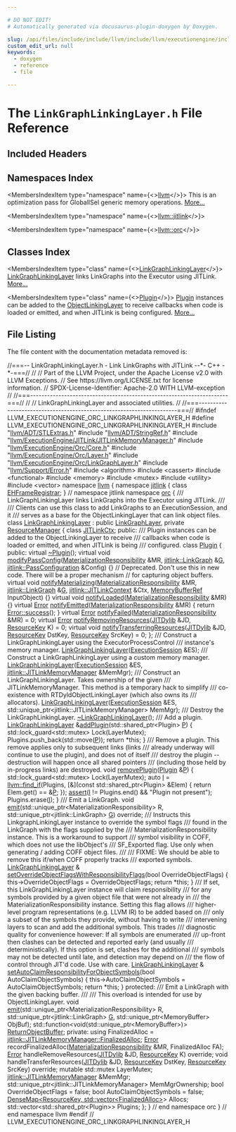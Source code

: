 ```yaml
---

# DO NOT EDIT!
# Automatically generated via docusaurus-plugin-doxygen by Doxygen.

slug: /api/files/include/include/llvm/include/llvm/executionengine/include/llvm/executionengine/orc/linkgraphlinkinglayer-h
custom_edit_url: null
keywords:
  - doxygen
  - reference
  - file

---
```





# The `LinkGraphLinkingLayer.h` File Reference

<DoxygenPage pluginConfig={pluginConfig}>



## Included Headers

<IncludesList>
<IncludesListItem
  filePath="llvm/ADT/STLExtras.h"
  permalink="/docs/api/files/include/include/llvm/include/llvm/adt/stlextras-h"
  isLocal="true" />
<IncludesListItem
  filePath="llvm/ADT/StringRef.h"
  permalink="/docs/api/files/include/include/llvm/include/llvm/adt/stringref-h"
  isLocal="true" />
<IncludesListItem
  filePath="llvm/ExecutionEngine/JITLink/JITLinkMemoryManager.h"
  permalink="/docs/api/files/include/include/llvm/include/llvm/executionengine/include/llvm/executionengine/jitlink/jitlinkmemorymanager-h"
  isLocal="true" />
<IncludesListItem
  filePath="llvm/ExecutionEngine/Orc/Core.h"
  permalink="/docs/api/files/include/include/llvm/include/llvm/executionengine/include/llvm/executionengine/orc/core-h"
  isLocal="true" />
<IncludesListItem
  filePath="llvm/ExecutionEngine/Orc/Layer.h"
  permalink="/docs/api/files/include/include/llvm/include/llvm/executionengine/include/llvm/executionengine/orc/layer-h"
  isLocal="true" />
<IncludesListItem
  filePath="llvm/ExecutionEngine/Orc/LinkGraphLayer.h"
  permalink="/docs/api/files/include/include/llvm/include/llvm/executionengine/include/llvm/executionengine/orc/linkgraphlayer-h"
  isLocal="true" />
<IncludesListItem
  filePath="llvm/Support/Error.h"
  permalink="/docs/api/files/include/include/llvm/include/llvm/support/error-h"
  isLocal="true" />
<IncludesListItem
  filePath="algorithm"
  permalink=""
  isLocal="false" />
<IncludesListItem
  filePath="cassert"
  permalink=""
  isLocal="false" />
<IncludesListItem
  filePath="functional"
  permalink=""
  isLocal="false" />
<IncludesListItem
  filePath="memory"
  permalink=""
  isLocal="false" />
<IncludesListItem
  filePath="mutex"
  permalink=""
  isLocal="false" />
<IncludesListItem
  filePath="utility"
  permalink=""
  isLocal="false" />
<IncludesListItem
  filePath="vector"
  permalink=""
  isLocal="false" />
</IncludesList>

## Namespaces Index

<MembersIndex>

<MembersIndexItem
  type="namespace"
  name={<><a href="/docs/api/namespaces/llvm">llvm</a></>}>
This is an optimization pass for GlobalISel generic memory operations. <a href="/docs/api/namespaces/llvm/#details">More...</a>
</MembersIndexItem>

<MembersIndexItem
  type="namespace"
  name={<><a href="/docs/api/namespaces/llvm/jitlink">llvm::jitlink</a></>}>
</MembersIndexItem>

<MembersIndexItem
  type="namespace"
  name={<><a href="/docs/api/namespaces/llvm/orc">llvm::orc</a></>}>
</MembersIndexItem>

</MembersIndex>

## Classes Index

<MembersIndex>

<MembersIndexItem
  type="class"
  name={<><a href="/docs/api/classes/llvm/orc/linkgraphlinkinglayer">LinkGraphLinkingLayer</a></>}>
<a href="/docs/api/classes/llvm/orc/linkgraphlinkinglayer">LinkGraphLinkingLayer</a> links LinkGraphs into the Executor using JITLink. <a href="/docs/api/classes/llvm/orc/linkgraphlinkinglayer/#details">More...</a>
</MembersIndexItem>

<MembersIndexItem
  type="class"
  name={<><a href="/docs/api/classes/llvm/orc/linkgraphlinkinglayer/plugin">Plugin</a></>}>
<a href="/docs/api/classes/llvm/orc/linkgraphlinkinglayer/plugin">Plugin</a> instances can be added to the <a href="/docs/api/classes/llvm/orc/objectlinkinglayer">ObjectLinkingLayer</a> to receive callbacks when code is loaded or emitted, and when JITLink is being configured. <a href="/docs/api/classes/llvm/orc/linkgraphlinkinglayer/plugin/#details">More...</a>
</MembersIndexItem>

</MembersIndex>


## File Listing

The file content with the documentation metadata removed is:

<ProgramListing>

<Link id="l00001" /><CodeLine lineNumber="1"><span class="doxyHighlightComment">//===-- LinkGraphLinkingLayer.h - Link LinkGraphs with JITLink --&#42;- C++ -&#42;-===//</span></CodeLine>
<Link id="l00002" /><CodeLine lineNumber="2"><span class="doxyHighlightComment">//</span></CodeLine>
<Link id="l00003" /><CodeLine lineNumber="3"><span class="doxyHighlightComment">// Part of the LLVM Project, under the Apache License v2.0 with LLVM Exceptions.</span></CodeLine>
<Link id="l00004" /><CodeLine lineNumber="4"><span class="doxyHighlightComment">// See https://llvm.org/LICENSE.txt for license information.</span></CodeLine>
<Link id="l00005" /><CodeLine lineNumber="5"><span class="doxyHighlightComment">// SPDX-License-Identifier: Apache-2.0 WITH LLVM-exception</span></CodeLine>
<Link id="l00006" /><CodeLine lineNumber="6"><span class="doxyHighlightComment">//</span></CodeLine>
<Link id="l00007" /><CodeLine lineNumber="7"><span class="doxyHighlightComment">//===----------------------------------------------------------------------===//</span></CodeLine>
<Link id="l00008" /><CodeLine lineNumber="8"><span class="doxyHighlightComment">//</span></CodeLine>
<Link id="l00009" /><CodeLine lineNumber="9"><span class="doxyHighlightComment">// LinkGraphLinkingLayer and associated utilities.</span></CodeLine>
<Link id="l00010" /><CodeLine lineNumber="10"><span class="doxyHighlightComment">//</span></CodeLine>
<Link id="l00011" /><CodeLine lineNumber="11"><span class="doxyHighlightComment">//===----------------------------------------------------------------------===//</span></CodeLine>
<Link id="l00012" /><CodeLine lineNumber="12"></CodeLine>
<Link id="l00013" /><CodeLine lineNumber="13"><span class="doxyHighlightPreprocessor">#ifndef LLVM&#95;EXECUTIONENGINE&#95;ORC&#95;LINKGRAPHLINKINGLAYER&#95;H</span></CodeLine>
<Link id="l00014" /><CodeLine lineNumber="14"><span class="doxyHighlightPreprocessor">#define LLVM&#95;EXECUTIONENGINE&#95;ORC&#95;LINKGRAPHLINKINGLAYER&#95;H</span></CodeLine>
<Link id="l00015" /><CodeLine lineNumber="15"></CodeLine>
<Link id="l00016" /><CodeLine lineNumber="16"><span class="doxyHighlightPreprocessor">#include &quot;<a href="/docs/api/files/include/include/llvm/include/llvm/adt/stlextras-h">llvm/ADT/STLExtras.h</a>&quot;</span></CodeLine>
<Link id="l00017" /><CodeLine lineNumber="17"><span class="doxyHighlightPreprocessor">#include &quot;<a href="/docs/api/files/include/include/llvm/include/llvm/adt/stringref-h">llvm/ADT/StringRef.h</a>&quot;</span></CodeLine>
<Link id="l00018" /><CodeLine lineNumber="18"><span class="doxyHighlightPreprocessor">#include &quot;<a href="/docs/api/files/include/include/llvm/include/llvm/executionengine/include/llvm/executionengine/jitlink/jitlinkmemorymanager-h">llvm/ExecutionEngine/JITLink/JITLinkMemoryManager.h</a>&quot;</span></CodeLine>
<Link id="l00019" /><CodeLine lineNumber="19"><span class="doxyHighlightPreprocessor">#include &quot;<a href="/docs/api/files/include/include/llvm/include/llvm/executionengine/include/llvm/executionengine/orc/core-h">llvm/ExecutionEngine/Orc/Core.h</a>&quot;</span></CodeLine>
<Link id="l00020" /><CodeLine lineNumber="20"><span class="doxyHighlightPreprocessor">#include &quot;<a href="/docs/api/files/include/include/llvm/include/llvm/executionengine/include/llvm/executionengine/orc/layer-h">llvm/ExecutionEngine/Orc/Layer.h</a>&quot;</span></CodeLine>
<Link id="l00021" /><CodeLine lineNumber="21"><span class="doxyHighlightPreprocessor">#include &quot;<a href="/docs/api/files/include/include/llvm/include/llvm/executionengine/include/llvm/executionengine/orc/linkgraphlayer-h">llvm/ExecutionEngine/Orc/LinkGraphLayer.h</a>&quot;</span></CodeLine>
<Link id="l00022" /><CodeLine lineNumber="22"><span class="doxyHighlightPreprocessor">#include &quot;<a href="/docs/api/files/include/include/llvm/include/llvm/support/error-h">llvm/Support/Error.h</a>&quot;</span></CodeLine>
<Link id="l00023" /><CodeLine lineNumber="23"><span class="doxyHighlightPreprocessor">#include &lt;algorithm&gt;</span></CodeLine>
<Link id="l00024" /><CodeLine lineNumber="24"><span class="doxyHighlightPreprocessor">#include &lt;cassert&gt;</span></CodeLine>
<Link id="l00025" /><CodeLine lineNumber="25"><span class="doxyHighlightPreprocessor">#include &lt;functional&gt;</span></CodeLine>
<Link id="l00026" /><CodeLine lineNumber="26"><span class="doxyHighlightPreprocessor">#include &lt;memory&gt;</span></CodeLine>
<Link id="l00027" /><CodeLine lineNumber="27"><span class="doxyHighlightPreprocessor">#include &lt;mutex&gt;</span></CodeLine>
<Link id="l00028" /><CodeLine lineNumber="28"><span class="doxyHighlightPreprocessor">#include &lt;utility&gt;</span></CodeLine>
<Link id="l00029" /><CodeLine lineNumber="29"><span class="doxyHighlightPreprocessor">#include &lt;vector&gt;</span></CodeLine>
<Link id="l00030" /><CodeLine lineNumber="30"></CodeLine>
<Link id="l00031" /><CodeLine lineNumber="31"><span class="doxyHighlightKeyword">namespace </span><span class="doxyHighlight"><a href="/docs/api/namespaces/llvm">llvm</a> &#123;</span></CodeLine>
<Link id="l00032" /><CodeLine lineNumber="32"></CodeLine>
<Link id="l00033" /><CodeLine lineNumber="33"><span class="doxyHighlightKeyword">namespace </span><span class="doxyHighlight"><a href="/docs/api/namespaces/llvm/jitlink">jitlink</a> &#123;</span></CodeLine>
<Link id="l00034" /><CodeLine lineNumber="34"><span class="doxyHighlightKeyword">class </span><span class="doxyHighlight"><a href="/docs/api/classes/llvm/jitlink/ehframeregistrar">EHFrameRegistrar</a>;</span></CodeLine>
<Link id="l00035" /><CodeLine lineNumber="35"><span class="doxyHighlight">&#125; </span><span class="doxyHighlightComment">// namespace jitlink</span></CodeLine>
<Link id="l00036" /><CodeLine lineNumber="36"></CodeLine>
<Link id="l00037" /><CodeLine lineNumber="37"><span class="doxyHighlightKeyword">namespace </span><span class="doxyHighlight"><a href="/docs/api/namespaces/llvm/orc">orc</a> &#123;</span></CodeLine>
<Link id="l00038" /><CodeLine lineNumber="38"></CodeLine>
<Link id="l00039" /><CodeLine lineNumber="39"><span class="doxyHighlightComment">/// LinkGraphLinkingLayer links LinkGraphs into the Executor using JITLink.</span></CodeLine>
<Link id="l00040" /><CodeLine lineNumber="40"><span class="doxyHighlightComment">///</span></CodeLine>
<Link id="l00041" /><CodeLine lineNumber="41"><span class="doxyHighlightComment">/// Clients can use this class to add LinkGraphs to an ExecutionSession, and it</span></CodeLine>
<Link id="l00042" /><CodeLine lineNumber="42"><span class="doxyHighlightComment">/// serves as a base for the ObjectLinkingLayer that can link object files.</span></CodeLine>
<Link id="l00043" /><CodeLine lineNumber="43" lineLink="/docs/api/classes/llvm/orc/linkgraphlinkinglayer"><span class="doxyHighlightKeyword">class </span><span class="doxyHighlight"><a href="/docs/api/classes/llvm/orc/linkgraphlinkinglayer/#ad724ca2d7c9b366f039bd13c3d04dcd3">LinkGraphLinkingLayer</a> : </span><span class="doxyHighlightKeyword">public</span><span class="doxyHighlight"> <a href="/docs/api/classes/llvm/orc/linkgraphlayer/#a203d1d7d9d7c584c8185c1c0147020c1">LinkGraphLayer</a>, </span><span class="doxyHighlightKeyword">private</span><span class="doxyHighlight"> <a href="/docs/api/classes/llvm/orc/resourcemanager">ResourceManager</a> &#123;</span></CodeLine>
<Link id="l00044" /><CodeLine lineNumber="44"><span class="doxyHighlight">  </span><span class="doxyHighlightKeyword">class </span><span class="doxyHighlight"><a href="/docs/api/classes/llvm/orc/linkgraphlinkinglayer/jitlinkctx">JITLinkCtx</a>;</span></CodeLine>
<Link id="l00045" /><CodeLine lineNumber="45"></CodeLine>
<Link id="l00046" /><CodeLine lineNumber="46"><span class="doxyHighlightKeyword">public</span><span class="doxyHighlight">:</span></CodeLine>
<Link id="l00047" /><CodeLine lineNumber="47"><span class="doxyHighlightComment">  /// Plugin instances can be added to the ObjectLinkingLayer to receive</span></CodeLine>
<Link id="l00048" /><CodeLine lineNumber="48"><span class="doxyHighlightComment">  /// callbacks when code is loaded or emitted, and when JITLink is being</span></CodeLine>
<Link id="l00049" /><CodeLine lineNumber="49"><span class="doxyHighlightComment">  /// configured.</span></CodeLine>
<Link id="l00050" /><CodeLine lineNumber="50" lineLink="/docs/api/classes/llvm/orc/linkgraphlinkinglayer/plugin"><span class="doxyHighlight">  </span><span class="doxyHighlightKeyword">class </span><span class="doxyHighlight"><a href="/docs/api/classes/llvm/orc/linkgraphlinkinglayer/plugin">Plugin</a> &#123;</span></CodeLine>
<Link id="l00051" /><CodeLine lineNumber="51"><span class="doxyHighlight">  </span><span class="doxyHighlightKeyword">public</span><span class="doxyHighlight">:</span></CodeLine>
<Link id="l00052" /><CodeLine lineNumber="52" lineLink="/docs/api/classes/llvm/orc/linkgraphlinkinglayer/plugin/#ac9e26c967fba7c44e3ccb51be2692b29"><span class="doxyHighlight">    </span><span class="doxyHighlightKeyword">virtual</span><span class="doxyHighlight"> <a href="/docs/api/classes/llvm/orc/linkgraphlinkinglayer/plugin/#ac9e26c967fba7c44e3ccb51be2692b29">~Plugin</a>();</span></CodeLine>
<Link id="l00053" /><CodeLine lineNumber="53" lineLink="/docs/api/classes/llvm/orc/linkgraphlinkinglayer/plugin/#a90d2301c6d2249063db01229425ed232"><span class="doxyHighlight">    </span><span class="doxyHighlightKeyword">virtual</span><span class="doxyHighlight"> </span><span class="doxyHighlightKeywordType">void</span><span class="doxyHighlight"> <a href="/docs/api/classes/llvm/orc/linkgraphlinkinglayer/plugin/#a90d2301c6d2249063db01229425ed232">modifyPassConfig</a>(<a href="/docs/api/classes/llvm/orc/materializationresponsibility">MaterializationResponsibility</a> &amp;MR,</span></CodeLine>
<Link id="l00054" /><CodeLine lineNumber="54"><span class="doxyHighlight">                                  <a href="/docs/api/classes/llvm/jitlink/linkgraph">jitlink::LinkGraph</a> &amp;<a href="/docs/api/files/lib/lib/support/md5-cpp/#ad96b7cf3182ce2ba85e5a7a93b12c441">G</a>,</span></CodeLine>
<Link id="l00055" /><CodeLine lineNumber="55"><span class="doxyHighlight">                                  <a href="/docs/api/structs/llvm/jitlink/passconfiguration">jitlink::PassConfiguration</a> &amp;Config) &#123;&#125;</span></CodeLine>
<Link id="l00056" /><CodeLine lineNumber="56"></CodeLine>
<Link id="l00057" /><CodeLine lineNumber="57"><span class="doxyHighlight">    </span><span class="doxyHighlightComment">// Deprecated. Don&#39;t use this in new code. There will be a proper mechanism</span></CodeLine>
<Link id="l00058" /><CodeLine lineNumber="58"><span class="doxyHighlight">    </span><span class="doxyHighlightComment">// for capturing object buffers.</span></CodeLine>
<Link id="l00059" /><CodeLine lineNumber="59" lineLink="/docs/api/classes/llvm/orc/linkgraphlinkinglayer/plugin/#a7cc9828eaebdc13ce8a929700b30c9bc"><span class="doxyHighlight">    </span><span class="doxyHighlightKeyword">virtual</span><span class="doxyHighlight"> </span><span class="doxyHighlightKeywordType">void</span><span class="doxyHighlight"> <a href="/docs/api/classes/llvm/orc/linkgraphlinkinglayer/plugin/#a7cc9828eaebdc13ce8a929700b30c9bc">notifyMaterializing</a>(<a href="/docs/api/classes/llvm/orc/materializationresponsibility">MaterializationResponsibility</a> &amp;MR,</span></CodeLine>
<Link id="l00060" /><CodeLine lineNumber="60"><span class="doxyHighlight">                                     <a href="/docs/api/classes/llvm/jitlink/linkgraph">jitlink::LinkGraph</a> &amp;<a href="/docs/api/files/lib/lib/support/md5-cpp/#ad96b7cf3182ce2ba85e5a7a93b12c441">G</a>,</span></CodeLine>
<Link id="l00061" /><CodeLine lineNumber="61"><span class="doxyHighlight">                                     <a href="/docs/api/classes/llvm/jitlink/jitlinkcontext">jitlink::JITLinkContext</a> &amp;Ctx,</span></CodeLine>
<Link id="l00062" /><CodeLine lineNumber="62"><span class="doxyHighlight">                                     <a href="/docs/api/classes/llvm/memorybufferref">MemoryBufferRef</a> InputObject) &#123;&#125;</span></CodeLine>
<Link id="l00063" /><CodeLine lineNumber="63"></CodeLine>
<Link id="l00064" /><CodeLine lineNumber="64" lineLink="/docs/api/classes/llvm/orc/linkgraphlinkinglayer/plugin/#a70fc346aeaf795687fbb08bb0cacbd94"><span class="doxyHighlight">    </span><span class="doxyHighlightKeyword">virtual</span><span class="doxyHighlight"> </span><span class="doxyHighlightKeywordType">void</span><span class="doxyHighlight"> <a href="/docs/api/classes/llvm/orc/linkgraphlinkinglayer/plugin/#a70fc346aeaf795687fbb08bb0cacbd94">notifyLoaded</a>(<a href="/docs/api/classes/llvm/orc/materializationresponsibility">MaterializationResponsibility</a> &amp;MR) &#123;&#125;</span></CodeLine>
<Link id="l00065" /><CodeLine lineNumber="65" lineLink="/docs/api/classes/llvm/orc/linkgraphlinkinglayer/plugin/#a2464ce56d0c64d6a188df9444001df7b"><span class="doxyHighlight">    </span><span class="doxyHighlightKeyword">virtual</span><span class="doxyHighlight"> <a href="/docs/api/classes/llvm/error">Error</a> <a href="/docs/api/classes/llvm/orc/linkgraphlinkinglayer/plugin/#a2464ce56d0c64d6a188df9444001df7b">notifyEmitted</a>(<a href="/docs/api/classes/llvm/orc/materializationresponsibility">MaterializationResponsibility</a> &amp;MR) &#123;</span></CodeLine>
<Link id="l00066" /><CodeLine lineNumber="66"><span class="doxyHighlight">      </span><span class="doxyHighlightKeywordFlow">return</span><span class="doxyHighlight"> <a href="/docs/api/classes/llvm/error/#a4dfd0813c3d0e0a30439b5a3e9196b59">Error::success</a>();</span></CodeLine>
<Link id="l00067" /><CodeLine lineNumber="67"><span class="doxyHighlight">    &#125;</span></CodeLine>
<Link id="l00068" /><CodeLine lineNumber="68" lineLink="/docs/api/classes/llvm/orc/linkgraphlinkinglayer/plugin/#a651bf274eaacfb3d7d4a1092d89ebacd"><span class="doxyHighlight">    </span><span class="doxyHighlightKeyword">virtual</span><span class="doxyHighlight"> <a href="/docs/api/classes/llvm/error">Error</a> <a href="/docs/api/classes/llvm/orc/linkgraphlinkinglayer/plugin/#a651bf274eaacfb3d7d4a1092d89ebacd">notifyFailed</a>(<a href="/docs/api/classes/llvm/orc/materializationresponsibility">MaterializationResponsibility</a> &amp;MR) = 0;</span></CodeLine>
<Link id="l00069" /><CodeLine lineNumber="69" lineLink="/docs/api/classes/llvm/orc/linkgraphlinkinglayer/plugin/#a5cbe17cf1b1cd0350c5cad43e24093ae"><span class="doxyHighlight">    </span><span class="doxyHighlightKeyword">virtual</span><span class="doxyHighlight"> <a href="/docs/api/classes/llvm/error">Error</a> <a href="/docs/api/classes/llvm/orc/linkgraphlinkinglayer/plugin/#a5cbe17cf1b1cd0350c5cad43e24093ae">notifyRemovingResources</a>(<a href="/docs/api/classes/llvm/orc/jitdylib">JITDylib</a> &amp;JD, <a href="/docs/api/namespaces/llvm/orc/#a48eb648e96394270c69273c29bfad24e">ResourceKey</a> K) = 0;</span></CodeLine>
<Link id="l00070" /><CodeLine lineNumber="70" lineLink="/docs/api/classes/llvm/orc/linkgraphlinkinglayer/plugin/#acff6bd17b0f21890b503085f6a4dcb33"><span class="doxyHighlight">    </span><span class="doxyHighlightKeyword">virtual</span><span class="doxyHighlight"> </span><span class="doxyHighlightKeywordType">void</span><span class="doxyHighlight"> <a href="/docs/api/classes/llvm/orc/linkgraphlinkinglayer/plugin/#acff6bd17b0f21890b503085f6a4dcb33">notifyTransferringResources</a>(<a href="/docs/api/classes/llvm/orc/jitdylib">JITDylib</a> &amp;JD, <a href="/docs/api/namespaces/llvm/orc/#a48eb648e96394270c69273c29bfad24e">ResourceKey</a> DstKey,</span></CodeLine>
<Link id="l00071" /><CodeLine lineNumber="71"><span class="doxyHighlight">                                             <a href="/docs/api/namespaces/llvm/orc/#a48eb648e96394270c69273c29bfad24e">ResourceKey</a> SrcKey) = 0;</span></CodeLine>
<Link id="l00072" /><CodeLine lineNumber="72"><span class="doxyHighlight">  &#125;;</span></CodeLine>
<Link id="l00073" /><CodeLine lineNumber="73"></CodeLine>
<Link id="l00074" /><CodeLine lineNumber="74"><span class="doxyHighlightComment">  /// Construct a LinkGraphLinkingLayer using the ExecutorProcessControl</span></CodeLine>
<Link id="l00075" /><CodeLine lineNumber="75"><span class="doxyHighlightComment">  /// instance&#39;s memory manager.</span></CodeLine>
<Link id="l00076" /><CodeLine lineNumber="76"><span class="doxyHighlight">  <a href="/docs/api/classes/llvm/orc/linkgraphlinkinglayer/#ad724ca2d7c9b366f039bd13c3d04dcd3">LinkGraphLinkingLayer</a>(<a href="/docs/api/classes/llvm/orc/executionsession">ExecutionSession</a> &amp;ES);</span></CodeLine>
<Link id="l00077" /><CodeLine lineNumber="77"></CodeLine>
<Link id="l00078" /><CodeLine lineNumber="78"><span class="doxyHighlightComment">  /// Construct a LinkGraphLinkingLayer using a custom memory manager.</span></CodeLine>
<Link id="l00079" /><CodeLine lineNumber="79"><span class="doxyHighlight">  <a href="/docs/api/classes/llvm/orc/linkgraphlinkinglayer/#ad724ca2d7c9b366f039bd13c3d04dcd3">LinkGraphLinkingLayer</a>(<a href="/docs/api/classes/llvm/orc/executionsession">ExecutionSession</a> &amp;ES,</span></CodeLine>
<Link id="l00080" /><CodeLine lineNumber="80"><span class="doxyHighlight">                        <a href="/docs/api/classes/llvm/jitlink/jitlinkmemorymanager">jitlink::JITLinkMemoryManager</a> &amp;MemMgr);</span></CodeLine>
<Link id="l00081" /><CodeLine lineNumber="81"></CodeLine>
<Link id="l00082" /><CodeLine lineNumber="82"><span class="doxyHighlightComment">  /// Construct an LinkGraphLinkingLayer. Takes ownership of the given</span></CodeLine>
<Link id="l00083" /><CodeLine lineNumber="83"><span class="doxyHighlightComment">  /// JITLinkMemoryManager. This method is a temporary hack to simplify</span></CodeLine>
<Link id="l00084" /><CodeLine lineNumber="84"><span class="doxyHighlightComment">  /// co-existence with RTDyldObjectLinkingLayer (which also owns its</span></CodeLine>
<Link id="l00085" /><CodeLine lineNumber="85"><span class="doxyHighlightComment">  /// allocators).</span></CodeLine>
<Link id="l00086" /><CodeLine lineNumber="86" lineLink="/docs/api/classes/llvm/orc/linkgraphlinkinglayer/#a0960a18b5222ff8dfaa402b42dbb1011"><span class="doxyHighlight">  <a href="/docs/api/classes/llvm/orc/linkgraphlinkinglayer/#a0960a18b5222ff8dfaa402b42dbb1011">LinkGraphLinkingLayer</a>(<a href="/docs/api/classes/llvm/orc/executionsession">ExecutionSession</a> &amp;ES,</span></CodeLine>
<Link id="l00087" /><CodeLine lineNumber="87"><span class="doxyHighlight">                        std::unique&#95;ptr&lt;jitlink::JITLinkMemoryManager&gt; MemMgr);</span></CodeLine>
<Link id="l00088" /><CodeLine lineNumber="88"></CodeLine>
<Link id="l00089" /><CodeLine lineNumber="89"><span class="doxyHighlightComment">  /// Destroy the LinkGraphLinkingLayer.</span></CodeLine>
<Link id="l00090" /><CodeLine lineNumber="90"><span class="doxyHighlight">  <a href="/docs/api/classes/llvm/orc/linkgraphlinkinglayer/#ac0523d9701683387ed51c9121d81bb14">~LinkGraphLinkingLayer</a>();</span></CodeLine>
<Link id="l00091" /><CodeLine lineNumber="91"></CodeLine>
<Link id="l00092" /><CodeLine lineNumber="92"><span class="doxyHighlightComment">  /// Add a plugin.</span></CodeLine>
<Link id="l00093" /><CodeLine lineNumber="93" lineLink="/docs/api/classes/llvm/orc/linkgraphlinkinglayer/#af2ffb6063ef6e0886ce5edc8769b2617"><span class="doxyHighlight">  <a href="/docs/api/classes/llvm/orc/linkgraphlinkinglayer/#ad724ca2d7c9b366f039bd13c3d04dcd3">LinkGraphLinkingLayer</a> &amp;<a href="/docs/api/classes/llvm/orc/linkgraphlinkinglayer/#af2ffb6063ef6e0886ce5edc8769b2617">addPlugin</a>(std::shared&#95;ptr&lt;Plugin&gt; <a href="/docs/api/files/lib/lib/option/option-cpp/#a04665169063c8ca1f2ea96c27fc7c2b2">P</a>) &#123;</span></CodeLine>
<Link id="l00094" /><CodeLine lineNumber="94"><span class="doxyHighlight">    std::lock&#95;guard&lt;std::mutex&gt; Lock(LayerMutex);</span></CodeLine>
<Link id="l00095" /><CodeLine lineNumber="95"><span class="doxyHighlight">    Plugins.push&#95;back(std::move(<a href="/docs/api/files/lib/lib/option/option-cpp/#a04665169063c8ca1f2ea96c27fc7c2b2">P</a>));</span></CodeLine>
<Link id="l00096" /><CodeLine lineNumber="96"><span class="doxyHighlight">    </span><span class="doxyHighlightKeywordFlow">return</span><span class="doxyHighlight"> &#42;</span><span class="doxyHighlightKeyword">this</span><span class="doxyHighlight">;</span></CodeLine>
<Link id="l00097" /><CodeLine lineNumber="97"><span class="doxyHighlight">  &#125;</span></CodeLine>
<Link id="l00098" /><CodeLine lineNumber="98"></CodeLine>
<Link id="l00099" /><CodeLine lineNumber="99"><span class="doxyHighlightComment">  /// Remove a plugin. This remove applies only to subsequent links (links</span></CodeLine>
<Link id="l00100" /><CodeLine lineNumber="100"><span class="doxyHighlightComment">  /// already underway will continue to use the plugin), and does not of itself</span></CodeLine>
<Link id="l00101" /><CodeLine lineNumber="101"><span class="doxyHighlightComment">  /// destroy the plugin -- destruction will happen once all shared pointers</span></CodeLine>
<Link id="l00102" /><CodeLine lineNumber="102"><span class="doxyHighlightComment">  /// (including those held by in-progress links) are destroyed.</span></CodeLine>
<Link id="l00103" /><CodeLine lineNumber="103" lineLink="/docs/api/classes/llvm/orc/linkgraphlinkinglayer/#a4bc37c4c8cfaf6346924ed90e7df38c4"><span class="doxyHighlight">  </span><span class="doxyHighlightKeywordType">void</span><span class="doxyHighlight"> <a href="/docs/api/classes/llvm/orc/linkgraphlinkinglayer/#a4bc37c4c8cfaf6346924ed90e7df38c4">removePlugin</a>(<a href="/docs/api/classes/llvm/orc/linkgraphlinkinglayer/plugin">Plugin</a> &amp;<a href="/docs/api/files/lib/lib/option/option-cpp/#a04665169063c8ca1f2ea96c27fc7c2b2">P</a>) &#123;</span></CodeLine>
<Link id="l00104" /><CodeLine lineNumber="104"><span class="doxyHighlight">    std::lock&#95;guard&lt;std::mutex&gt; Lock(LayerMutex);</span></CodeLine>
<Link id="l00105" /><CodeLine lineNumber="105"><span class="doxyHighlight">    </span><span class="doxyHighlightKeyword">auto</span><span class="doxyHighlight"> <a href="/docs/api/files/lib/lib/support/md5-cpp/#ac0eafdc9ee161b71e7af98af736952fd">I</a> = <a href="/docs/api/namespaces/llvm/#ac78c09ae232b2ce188ff590d51e3c268">llvm::find&#95;if</a>(Plugins, &#91;&amp;&#93;(</span><span class="doxyHighlightKeyword">const</span><span class="doxyHighlight"> std::shared&#95;ptr&lt;Plugin&gt; &amp;Elem) &#123;</span></CodeLine>
<Link id="l00106" /><CodeLine lineNumber="106"><span class="doxyHighlight">      </span><span class="doxyHighlightKeywordFlow">return</span><span class="doxyHighlight"> Elem.get() == &amp;<a href="/docs/api/files/lib/lib/option/option-cpp/#a04665169063c8ca1f2ea96c27fc7c2b2">P</a>;</span></CodeLine>
<Link id="l00107" /><CodeLine lineNumber="107"><span class="doxyHighlight">    &#125;);</span></CodeLine>
<Link id="l00108" /><CodeLine lineNumber="108"><span class="doxyHighlight">    <a href="/docs/api/files/lib/lib/target/lib/target/amdgpu/silowercontrolflow-cpp/#a4868c5d81c5ccc98c47aeab6244346a0">assert</a>(<a href="/docs/api/files/lib/lib/support/md5-cpp/#ac0eafdc9ee161b71e7af98af736952fd">I</a> != Plugins.end() &amp;&amp; </span><span class="doxyHighlightStringLiteral">&quot;Plugin not present&quot;</span><span class="doxyHighlight">);</span></CodeLine>
<Link id="l00109" /><CodeLine lineNumber="109"><span class="doxyHighlight">    Plugins.erase(<a href="/docs/api/files/lib/lib/support/md5-cpp/#ac0eafdc9ee161b71e7af98af736952fd">I</a>);</span></CodeLine>
<Link id="l00110" /><CodeLine lineNumber="110"><span class="doxyHighlight">  &#125;</span></CodeLine>
<Link id="l00111" /><CodeLine lineNumber="111"></CodeLine>
<Link id="l00112" /><CodeLine lineNumber="112"><span class="doxyHighlightComment">  /// Emit a LinkGraph.</span></CodeLine>
<Link id="l00113" /><CodeLine lineNumber="113" lineLink="/docs/api/classes/llvm/orc/linkgraphlinkinglayer/#a4da9675d079c8aff4abac6c5ca2bc4c2"><span class="doxyHighlight">  </span><span class="doxyHighlightKeywordType">void</span><span class="doxyHighlight"> <a href="/docs/api/classes/llvm/orc/linkgraphlinkinglayer/#a4da9675d079c8aff4abac6c5ca2bc4c2">emit</a>(std::unique&#95;ptr&lt;MaterializationResponsibility&gt; R,</span></CodeLine>
<Link id="l00114" /><CodeLine lineNumber="114"><span class="doxyHighlight">            std::unique&#95;ptr&lt;jitlink::LinkGraph&gt; <a href="/docs/api/files/lib/lib/support/md5-cpp/#ad96b7cf3182ce2ba85e5a7a93b12c441">G</a>) </span><span class="doxyHighlightKeyword">override</span><span class="doxyHighlight">;</span></CodeLine>
<Link id="l00115" /><CodeLine lineNumber="115"></CodeLine>
<Link id="l00116" /><CodeLine lineNumber="116"><span class="doxyHighlightComment">  /// Instructs this LinkgraphLinkingLayer instance to override the symbol flags</span></CodeLine>
<Link id="l00117" /><CodeLine lineNumber="117"><span class="doxyHighlightComment">  /// found in the LinkGraph with the flags supplied by the</span></CodeLine>
<Link id="l00118" /><CodeLine lineNumber="118"><span class="doxyHighlightComment">  /// MaterializationResponsibility instance. This is a workaround to support</span></CodeLine>
<Link id="l00119" /><CodeLine lineNumber="119"><span class="doxyHighlightComment">  /// symbol visibility in COFF, which does not use the libObject&#39;s</span></CodeLine>
<Link id="l00120" /><CodeLine lineNumber="120"><span class="doxyHighlightComment">  /// SF&#95;Exported flag. Use only when generating / adding COFF object files.</span></CodeLine>
<Link id="l00121" /><CodeLine lineNumber="121"><span class="doxyHighlightComment">  ///</span></CodeLine>
<Link id="l00122" /><CodeLine lineNumber="122"><span class="doxyHighlightComment">  /// FIXME: We should be able to remove this if/when COFF properly tracks</span></CodeLine>
<Link id="l00123" /><CodeLine lineNumber="123"><span class="doxyHighlightComment">  /// exported symbols.</span></CodeLine>
<Link id="l00124" /><CodeLine lineNumber="124"><span class="doxyHighlight">  <a href="/docs/api/classes/llvm/orc/linkgraphlinkinglayer/#ad724ca2d7c9b366f039bd13c3d04dcd3">LinkGraphLinkingLayer</a> &amp;</span></CodeLine>
<Link id="l00125" /><CodeLine lineNumber="125" lineLink="/docs/api/classes/llvm/orc/linkgraphlinkinglayer/#a749aed4686716faf9e149640e2e4071d"><span class="doxyHighlight">  <a href="/docs/api/classes/llvm/orc/linkgraphlinkinglayer/#a749aed4686716faf9e149640e2e4071d">setOverrideObjectFlagsWithResponsibilityFlags</a>(</span><span class="doxyHighlightKeywordType">bool</span><span class="doxyHighlight"> OverrideObjectFlags) &#123;</span></CodeLine>
<Link id="l00126" /><CodeLine lineNumber="126"><span class="doxyHighlight">    this-&gt;OverrideObjectFlags = OverrideObjectFlags;</span></CodeLine>
<Link id="l00127" /><CodeLine lineNumber="127"><span class="doxyHighlight">    </span><span class="doxyHighlightKeywordFlow">return</span><span class="doxyHighlight"> &#42;</span><span class="doxyHighlightKeyword">this</span><span class="doxyHighlight">;</span></CodeLine>
<Link id="l00128" /><CodeLine lineNumber="128"><span class="doxyHighlight">  &#125;</span></CodeLine>
<Link id="l00129" /><CodeLine lineNumber="129"></CodeLine>
<Link id="l00130" /><CodeLine lineNumber="130"><span class="doxyHighlightComment">  /// If set, this LinkGraphLinkingLayer instance will claim responsibility</span></CodeLine>
<Link id="l00131" /><CodeLine lineNumber="131"><span class="doxyHighlightComment">  /// for any symbols provided by a given object file that were not already in</span></CodeLine>
<Link id="l00132" /><CodeLine lineNumber="132"><span class="doxyHighlightComment">  /// the MaterializationResponsibility instance. Setting this flag allows</span></CodeLine>
<Link id="l00133" /><CodeLine lineNumber="133"><span class="doxyHighlightComment">  /// higher-level program representations (e.g. LLVM IR) to be added based on</span></CodeLine>
<Link id="l00134" /><CodeLine lineNumber="134"><span class="doxyHighlightComment">  /// only a subset of the symbols they provide, without having to write</span></CodeLine>
<Link id="l00135" /><CodeLine lineNumber="135"><span class="doxyHighlightComment">  /// intervening layers to scan and add the additional symbols. This trades</span></CodeLine>
<Link id="l00136" /><CodeLine lineNumber="136"><span class="doxyHighlightComment">  /// diagnostic quality for convenience however: If all symbols are enumerated</span></CodeLine>
<Link id="l00137" /><CodeLine lineNumber="137"><span class="doxyHighlightComment">  /// up-front then clashes can be detected and reported early (and usually</span></CodeLine>
<Link id="l00138" /><CodeLine lineNumber="138"><span class="doxyHighlightComment">  /// deterministically). If this option is set, clashes for the additional</span></CodeLine>
<Link id="l00139" /><CodeLine lineNumber="139"><span class="doxyHighlightComment">  /// symbols may not be detected until late, and detection may depend on</span></CodeLine>
<Link id="l00140" /><CodeLine lineNumber="140"><span class="doxyHighlightComment">  /// the flow of control through JIT&#39;d code. Use with care.</span></CodeLine>
<Link id="l00141" /><CodeLine lineNumber="141"><span class="doxyHighlight">  <a href="/docs/api/classes/llvm/orc/linkgraphlinkinglayer">LinkGraphLinkingLayer</a> &amp;</span></CodeLine>
<Link id="l00142" /><CodeLine lineNumber="142" lineLink="/docs/api/classes/llvm/orc/linkgraphlinkinglayer/#a42ee09093baf2b4dbb6fcabd6e869442"><span class="doxyHighlight">  <a href="/docs/api/classes/llvm/orc/linkgraphlinkinglayer/#a42ee09093baf2b4dbb6fcabd6e869442">setAutoClaimResponsibilityForObjectSymbols</a>(</span><span class="doxyHighlightKeywordType">bool</span><span class="doxyHighlight"> AutoClaimObjectSymbols) &#123;</span></CodeLine>
<Link id="l00143" /><CodeLine lineNumber="143"><span class="doxyHighlight">    this-&gt;AutoClaimObjectSymbols = AutoClaimObjectSymbols;</span></CodeLine>
<Link id="l00144" /><CodeLine lineNumber="144"><span class="doxyHighlight">    </span><span class="doxyHighlightKeywordFlow">return</span><span class="doxyHighlight"> &#42;</span><span class="doxyHighlightKeyword">this</span><span class="doxyHighlight">;</span></CodeLine>
<Link id="l00145" /><CodeLine lineNumber="145"><span class="doxyHighlight">  &#125;</span></CodeLine>
<Link id="l00146" /><CodeLine lineNumber="146"></CodeLine>
<Link id="l00147" /><CodeLine lineNumber="147"><span class="doxyHighlightKeyword">protected</span><span class="doxyHighlight">:</span></CodeLine>
<Link id="l00148" /><CodeLine lineNumber="148"><span class="doxyHighlightComment">  /// Emit a LinkGraph with the given backing buffer.</span></CodeLine>
<Link id="l00149" /><CodeLine lineNumber="149"><span class="doxyHighlightComment">  ///</span></CodeLine>
<Link id="l00150" /><CodeLine lineNumber="150"><span class="doxyHighlightComment">  /// This overload is intended for use by ObjectLinkingLayer.</span></CodeLine>
<Link id="l00151" /><CodeLine lineNumber="151" lineLink="/docs/api/classes/llvm/orc/linkgraphlinkinglayer/#aa91b551e0adb2c3097bff3a776bf2722"><span class="doxyHighlight">  </span><span class="doxyHighlightKeywordType">void</span><span class="doxyHighlight"> <a href="/docs/api/classes/llvm/orc/linkgraphlinkinglayer/#aa91b551e0adb2c3097bff3a776bf2722">emit</a>(std::unique&#95;ptr&lt;MaterializationResponsibility&gt; R,</span></CodeLine>
<Link id="l00152" /><CodeLine lineNumber="152"><span class="doxyHighlight">            std::unique&#95;ptr&lt;jitlink::LinkGraph&gt; <a href="/docs/api/files/lib/lib/support/md5-cpp/#ad96b7cf3182ce2ba85e5a7a93b12c441">G</a>,</span></CodeLine>
<Link id="l00153" /><CodeLine lineNumber="153"><span class="doxyHighlight">            std::unique&#95;ptr&lt;MemoryBuffer&gt; ObjBuf);</span></CodeLine>
<Link id="l00154" /><CodeLine lineNumber="154"></CodeLine>
<Link id="l00155" /><CodeLine lineNumber="155" lineLink="/docs/api/classes/llvm/orc/linkgraphlinkinglayer/#a7ee84ff8561dcc47616711f6fb0847e4"><span class="doxyHighlight">  std::function&lt;void(std::unique&#95;ptr&lt;MemoryBuffer&gt;)&gt; <a href="/docs/api/classes/llvm/orc/linkgraphlinkinglayer/#a7ee84ff8561dcc47616711f6fb0847e4">ReturnObjectBuffer</a>;</span></CodeLine>
<Link id="l00156" /><CodeLine lineNumber="156"></CodeLine>
<Link id="l00157" /><CodeLine lineNumber="157"><span class="doxyHighlightKeyword">private</span><span class="doxyHighlight">:</span></CodeLine>
<Link id="l00158" /><CodeLine lineNumber="158"><span class="doxyHighlight">  </span><span class="doxyHighlightKeyword">using </span><span class="doxyHighlight">FinalizedAlloc = <a href="/docs/api/classes/llvm/jitlink/jitlinkmemorymanager/finalizedalloc">jitlink::JITLinkMemoryManager::FinalizedAlloc</a>;</span></CodeLine>
<Link id="l00159" /><CodeLine lineNumber="159"></CodeLine>
<Link id="l00160" /><CodeLine lineNumber="160"><span class="doxyHighlight">  <a href="/docs/api/classes/llvm/error">Error</a> recordFinalizedAlloc(<a href="/docs/api/classes/llvm/orc/materializationresponsibility">MaterializationResponsibility</a> &amp;MR,</span></CodeLine>
<Link id="l00161" /><CodeLine lineNumber="161"><span class="doxyHighlight">                             FinalizedAlloc FA);</span></CodeLine>
<Link id="l00162" /><CodeLine lineNumber="162"></CodeLine>
<Link id="l00163" /><CodeLine lineNumber="163"><span class="doxyHighlight">  <a href="/docs/api/classes/llvm/error">Error</a> handleRemoveResources(<a href="/docs/api/classes/llvm/orc/jitdylib">JITDylib</a> &amp;JD, <a href="/docs/api/namespaces/llvm/orc/#a48eb648e96394270c69273c29bfad24e">ResourceKey</a> K) </span><span class="doxyHighlightKeyword">override</span><span class="doxyHighlight">;</span></CodeLine>
<Link id="l00164" /><CodeLine lineNumber="164"><span class="doxyHighlight">  </span><span class="doxyHighlightKeywordType">void</span><span class="doxyHighlight"> handleTransferResources(<a href="/docs/api/classes/llvm/orc/jitdylib">JITDylib</a> &amp;JD, <a href="/docs/api/namespaces/llvm/orc/#a48eb648e96394270c69273c29bfad24e">ResourceKey</a> DstKey,</span></CodeLine>
<Link id="l00165" /><CodeLine lineNumber="165"><span class="doxyHighlight">                               <a href="/docs/api/namespaces/llvm/orc/#a48eb648e96394270c69273c29bfad24e">ResourceKey</a> SrcKey) </span><span class="doxyHighlightKeyword">override</span><span class="doxyHighlight">;</span></CodeLine>
<Link id="l00166" /><CodeLine lineNumber="166"></CodeLine>
<Link id="l00167" /><CodeLine lineNumber="167"><span class="doxyHighlight">  </span><span class="doxyHighlightKeyword">mutable</span><span class="doxyHighlight"> std::mutex LayerMutex;</span></CodeLine>
<Link id="l00168" /><CodeLine lineNumber="168"><span class="doxyHighlight">  <a href="/docs/api/classes/llvm/jitlink/jitlinkmemorymanager">jitlink::JITLinkMemoryManager</a> &amp;MemMgr;</span></CodeLine>
<Link id="l00169" /><CodeLine lineNumber="169"><span class="doxyHighlight">  std::unique&#95;ptr&lt;jitlink::JITLinkMemoryManager&gt; MemMgrOwnership;</span></CodeLine>
<Link id="l00170" /><CodeLine lineNumber="170"><span class="doxyHighlight">  </span><span class="doxyHighlightKeywordType">bool</span><span class="doxyHighlight"> OverrideObjectFlags = </span><span class="doxyHighlightKeyword">false</span><span class="doxyHighlight">;</span></CodeLine>
<Link id="l00171" /><CodeLine lineNumber="171"><span class="doxyHighlight">  </span><span class="doxyHighlightKeywordType">bool</span><span class="doxyHighlight"> AutoClaimObjectSymbols = </span><span class="doxyHighlightKeyword">false</span><span class="doxyHighlight">;</span></CodeLine>
<Link id="l00172" /><CodeLine lineNumber="172"><span class="doxyHighlight">  <a href="/docs/api/classes/llvm/densemap">DenseMap&lt;ResourceKey, std::vector&lt;FinalizedAlloc&gt;</a>&gt; Allocs;</span></CodeLine>
<Link id="l00173" /><CodeLine lineNumber="173"><span class="doxyHighlight">  std::vector&lt;std::shared&#95;ptr&lt;Plugin&gt;&gt; Plugins;</span></CodeLine>
<Link id="l00174" /><CodeLine lineNumber="174"><span class="doxyHighlight">&#125;;</span></CodeLine>
<Link id="l00175" /><CodeLine lineNumber="175"></CodeLine>
<Link id="l00176" /><CodeLine lineNumber="176"><span class="doxyHighlight">&#125; </span><span class="doxyHighlightComment">// end namespace orc</span></CodeLine>
<Link id="l00177" /><CodeLine lineNumber="177"><span class="doxyHighlight">&#125; </span><span class="doxyHighlightComment">// end namespace llvm</span></CodeLine>
<Link id="l00178" /><CodeLine lineNumber="178"></CodeLine>
<Link id="l00179" /><CodeLine lineNumber="179"><span class="doxyHighlightPreprocessor">#endif </span><span class="doxyHighlightComment">// LLVM&#95;EXECUTIONENGINE&#95;ORC&#95;LINKGRAPHLINKINGLAYER&#95;H</span></CodeLine>

</ProgramListing>


</DoxygenPage>
